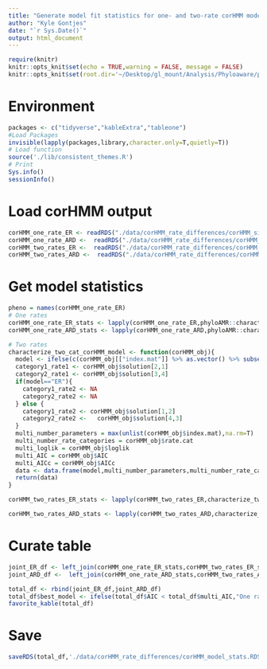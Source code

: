 ```yaml
---
title: "Generate model fit statistics for one- and two-rate corHMM models"
author: "Kyle Gontjes"
date: "`r Sys.Date()`"
output: html_document
---
```


```r
require(knitr)
knitr::opts_knit$set(echo = TRUE,warning = FALSE, message = FALSE)  
knitr::opts_knit$set(root.dir='~/Desktop/gl_mount/Analysis/Phyloaware/phylogenetic-resistance-ms/') 
```

# Environment
```r
packages <- c("tidyverse","kableExtra","tableone") 
#Load Packages
invisible(lapply(packages,library,character.only=T,quietly=T)) 
# Load function
source('./lib/consistent_themes.R')
# Print
Sys.info()
sessionInfo() 
``` 

# Load corHMM output
```r
corHMM_one_rate_ER <- readRDS("./data/corHMM_rate_differences/corHMM_single_ER.RDS")
corHMM_one_rate_ARD <-  readRDS("./data/corHMM_rate_differences/corHMM_single_ARD.RDS")
corHMM_two_rates_ER <-  readRDS("./data/corHMM_rate_differences/corHMM_two_ER.RDS")
corHMM_two_rates_ARD <-  readRDS("./data/corHMM_rate_differences/corHMM_two_ARD.RDS")
```

# Get model statistics 
```r
pheno = names(corHMM_one_rate_ER)
# One rates
corHMM_one_rate_ER_stats <- lapply(corHMM_one_rate_ER,phyloAMR::characterize_asr_model) %>% do.call(rbind,.) %>% mutate(phenotype = pheno)
corHMM_one_rate_ARD_stats <- lapply(corHMM_one_rate_ARD,phyloAMR::characterize_asr_model) %>% do.call(rbind,.) %>% mutate(phenotype = pheno)

# Two rates
characterize_two_cat_corHMM_model <- function(corHMM_obj){
  model <- ifelse(c(corHMM_obj[["index.mat"]] %>% as.vector() %>% subset(is.na(.)==F) %>% unique %>% length)==4,"ER","ARD")
  category1_rate1 <- corHMM_obj$solution[2,1]
  category2_rate1 <- corHMM_obj$solution[3,4]
  if(model=="ER"){
    category1_rate2 <- NA
    category2_rate2 <- NA
  } else {
    category1_rate2 <- corHMM_obj$solution[1,2]
    category2_rate2 <-   corHMM_obj$solution[4,3]
  }  
  multi_number_parameters = max(unlist(corHMM_obj$index.mat),na.rm=T)
  multi_number_rate_categories = corHMM_obj$rate.cat
  multi_loglik = corHMM_obj$loglik
  multi_AIC = corHMM_obj$AIC
  multi_AICc = corHMM_obj$AICc
  data <- data.frame(model,multi_number_parameters,multi_number_rate_categories,category1_rate1,category1_rate2,category2_rate1,category2_rate2,multi_loglik,multi_AIC,multi_AICc)
  return(data)
}

corHMM_two_rates_ER_stats <- lapply(corHMM_two_rates_ER,characterize_two_cat_corHMM_model) %>% do.call(rbind,.) %>% mutate(phenotype = pheno)

corHMM_two_rates_ARD_stats <- lapply(corHMM_two_rates_ARD,characterize_two_cat_corHMM_model) %>% do.call(rbind,.) %>% mutate(phenotype = pheno)
```

# Curate table
```r
joint_ER_df <- left_join(corHMM_one_rate_ER_stats,corHMM_two_rates_ER_stats) 
joint_ARD_df <-  left_join(corHMM_one_rate_ARD_stats,corHMM_two_rates_ARD_stats) 

total_df <- rbind(joint_ER_df,joint_ARD_df)
total_df$best_model <- ifelse(total_df$AIC < total_df$multi_AIC,"One rate category","Two rate categories")
favorite_kable(total_df)
```

# Save
```r
saveRDS(total_df,'./data/corHMM_rate_differences/corHMM_model_stats.RDS')
```
